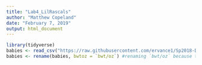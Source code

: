 ---
title: "Lab4_LilRascals"
author: "Matthew Copeland"
date: "February 7, 2019"
output: html_document
---

```{r}
library(tidyverse)
babies <- read_csv("https://raw.githubusercontent.com/ervance1/Sp2018-Data-Science-repo/master/babies2a.dat")
babies <- rename(babies, bwtoz = `bwt/oz`) #renaming `bwt/oz` because the "/" sign requires special care
```


